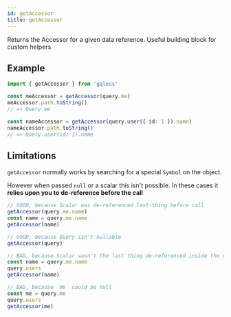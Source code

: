 ```yaml
---
id: getAccessor
title: getAccessor
---
```


Returns the Accessor for a given data reference. Useful building block for custom helpers

## Example

```ts
import { getAccessor } from 'gqless'

const meAccessor = getAccessor(query.me)
meAccessor.path.toString()
// => Query.me

const nameAccessor = getAccessor(query.user({ id: 1 }).name)
nameAccessor.path.toString()
// => Query.user(id: 1).name
```

## Limitations

`getAccessor` normally works by searching for a special `Symbol` on the object.

However when passed `null` or a scalar this isn't possible. In these cases it **relies upon you to de-reference before the call**

```ts
// GOOD, because Scalar was de-referenced last-thing before call
getAccessor(query.me.name)
const name = query.me.name
getAccessor(name)

// GOOD, because Query isn't nullable
getAccessor(query)

// BAD, because Scalar wasn't the last thing de-referenced inside the call
const name = query.me.name
query.users
getAccessor(name)

// BAD, because `me` could be null
const me = query.me
query.users
getAccessor(me)
```
